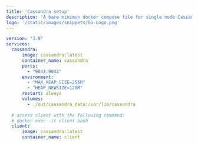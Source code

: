 ```yaml
---
title: 'Cassandra setup'
description: 'A bare minimun docker compose file for single node Cassandra and its client'
logo: '/static/images/snippets/Go-Logo.png'
---
```


```yml
version: "3.9"
services:
  cassandra:
      image: cassandra:latest
      container_name: cassandra
      ports:
        - "9042:9042"
      environment:
        - "MAX_HEAP_SIZE=256M"
        - "HEAP_NEWSIZE=128M"
      restart: always
      volumes:
        - ./out/cassandra_data:/var/lib/cassandra
 
  # access client with the following command: 
  # docker exec -it client bash
  client: 
      image: cassandra:latest
      container_name: client
```